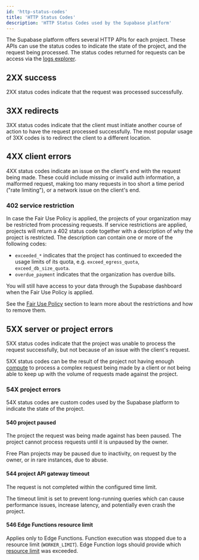 ```yaml
---
id: 'http-status-codes'
title: 'HTTP Status Codes'
description: 'HTTP Status Codes used by the Supabase platform'
---
```


The Supabase platform offers several HTTP APIs for each project. These APIs can use the status codes to indicate the state of the project, and the request being processed. The status codes returned for requests can be access via the [logs explorer](../platform/logs#logs-explorer).

## 2XX success

2XX status codes indicate that the request was processed successfully.

## 3XX redirects

3XX status codes indicate that the client must initiate another course of action to have the request processed successfully. The most popular usage of 3XX codes is to redirect the client to a different location.

## 4XX client errors

4XX status codes indicate an issue on the client's end with the request being made. These could include missing or invalid auth information, a malformed request, making too many requests in too short a time period ("rate limiting"), or a network issue on the client's end.

### 402 service restriction

In case the Fair Use Policy is applied, the projects of your organization may be restricted from processing requests. If service restrictions are applied, projects will return a 402 status code together with a description of why the project is restricted. The description can contain one or more of the following codes:

- `exceeded_*` indicates that the project has continued to exceeded the usage limits of its quota, e.g. `exceed_egress_quota`, `exceed_db_size_quota`.
- `overdue_payment` indicates that the organization has overdue bills.

You will still have access to your data through the Supabase dashboard when the Fair Use Policy is applied.

See the [Fair Use Policy](/docs/guides/platform/billing-faq#fair-use-policy) section to learn more about the restrictions and how to remove them.

## 5XX server or project errors

5XX status codes indicate that the project was unable to process the request successfully, but not because of an issue with the client's request.

5XX status codes can be the result of the project not having enough [compute](/docs/guides/platform/compute-add-ons) to process a complex request being made by a client or not being able to keep up with the volume of requests made against the project.

### 54X project errors

54X status codes are custom codes used by the Supabase platform to indicate the state of the project.

#### 540 project paused

The project the request was being made against has been paused. The project cannot process requests until it is unpaused by the owner.

Free Plan projects may be paused due to inactivity, on request by the owner, or in rare instances, due to abuse.

#### 544 project API gateway timeout

The request is not completed within the configured time limit.

The timeout limit is set to prevent long-running queries which can cause performance issues, increase latency, and potentially even crash the project.

#### 546 Edge Functions resource limit

Applies only to Edge Functions. Function execution was stopped due to a resource limit (`WORKER_LIMIT`). Edge Function logs should provide which [resource limit](/guides/functions/limits) was exceeded.
